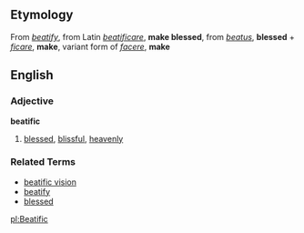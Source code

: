 ==Etymology==
From ''[[beatify]]'', from Latin ''[[beatificare]]'', '''make blessed''', from ''[[beatus]]'', '''blessed''' + ''[[ficare]]'', '''make''', variant form of ''[[facere]]'', '''make'''

==English==
===Adjective===
'''beatific'''

# [[blessed]], [[blissful]], [[heavenly]]

===Related Terms===
*[[beatific vision]]
*[[beatify]]
*[[blessed]]

[[pl:Beatific]]